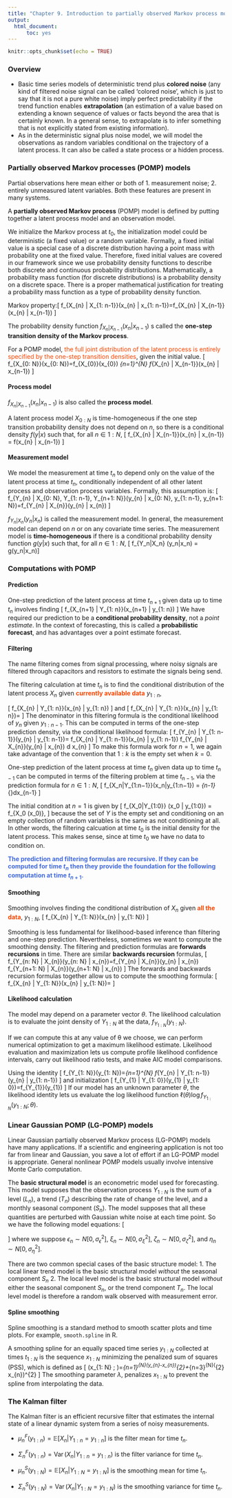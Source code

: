 ```yaml
---
title: "Chapter 9. Introduction to partially observed Markov process models"
output: 
  html_document:
      toc: yes
---
```


```r
knitr::opts_chunk$set(echo = TRUE)
```

### Overview

- Basic time series models of deterministic trend plus **colored noise** (any kind of filtered noise signal can be called 'colored noise', which is just to say that it is not a pure white noise) imply perfect predictability if the trend function enables **extrapolation** (an estimation of a value based on extending a known sequence of values or facts beyond the area that is certainly known. In a general sense, to extrapolate is to infer something that is not explicitly stated from existing information).
- As in the deterministic signal plus noise model, we will model the observations as random variables conditional on the trajectory of a latent process. It can also be called a state process or a hidden process.


### Partially observed Markov processes (POMP) models

Partial observations here mean either or both of 
1. measurement noise; 
2. entirely unmeasured latent variables. 
Both these features are present in many systems.

A **partially observed Markov process** (POMP) model is defined by putting together a latent process model and an observation model.

We initialize the Markov process at $t_0$, the initialization model could be deterministic (a fixed value) or a random variable. Formally, a fixed initial value is a special case of a discrete distribution having a point mass with probability one at the fixed value. Therefore, fixed initial values are covered in our framework since we use probability density functions to describe both discrete and continuous probability distributions. Mathematically, a probability mass function (for discrete distributions) is a probability density on a discrete space. There is a proper mathematical justification for treating a probability mass function as a type of probability density function.

Markov property:\[
f_{X_{n} | X_{1: n-1}}\left(x_{n} | x_{1: n-1}\right)=f_{X_{n} | X_{n-1}}\left(x_{n} | x_{n-1}\right)
\]

The probability density function $f_{X_{n} | X_{n-1}}\left(x_{n} | x_{n-1}\right)$ s called the **one-step transition density of the Markov process**.

For a POMP model, <font color='orangered'>the full joint distribution of the latent process is entirely specified by the one-step transition densities</font>, given the initial value. \[
f_{X_{0: N}}\left(x_{0: N}\right)=f_{X_{0}}\left(x_{0}\right) \prod_{n=1}^{N} f_{X_{n} | X_{n-1}}\left(x_{n} | x_{n-1}\right)
\]

#### Process model
$f_{X_{n} | X_{n-1}}\left(x_{n} | x_{n-1}\right)$ is also called the **process model**.

A latent process model $X_{0:N}$ is time-homogeneous if the one step transition probability density does not depend on $n$, so there is a conditional density $f(y|x)$ such that, for all $n\in 1:N$, \[
f_{X_{n} | X_{n-1}}\left(x_{n} | x_{n-1}\right) = f\left(x_{n} | x_{n-1}\right)
\]

#### Measurement model

We model the measurement at time $t_n$ to depend only on the value of the latent process at time $t_n$, conditionally independent of all other latent process and observation process variables. Formally, this assumption is: \[
f_{Y_{n} | X_{0: N}, Y_{1: n-1}, Y_{n+1: N}}\left(y_{n} | x_{0: N}, y_{1: n-1}, y_{n+1: N}\right)=f_{Y_{n} | X_{n}}\left(y_{n} | x_{n}\right)
\]

$f_{Y_{n} | X_{n}}\left(y_{n} | x_{n}\right)$ is called the measurement model. In general, the measurement model can depend on $n$ or on any covariate time series. The measurement model is **time-homogeneous** if there is a conditional probability density function $g(y|x)$ such that, for all $n\in 1:N$, \[
f_{Y_n|X_n} (y_n|x_n) = g(y_n|x_n)\]

### Computations with POMP

#### Prediction 

One-step prediction of the latent process at time $t_{n+1}$ given data up to time $t_n$ involves finding \[
f_{X_{n+1} | Y_{1: n}}\left(x_{n+1} | y_{1: n}\right)
\]
We have required our prediction to be a **conditional probability density**, not a *point estimate*. In the context of forecasting, this is called a **probabilistic forecast**, and has advantages over a point estimate forecast.

#### Filtering

The name filtering comes from signal processing, where noisy signals are filtered through capacitors and resistors to estimate the signals being send.

The filtering calculation at time $t_n$ is to find the conditional distribution of the latent process $X_n$ given <font color='orangered'>**currently available data**</font> $y_{1:n}$,

\[
f_{X_{n} | Y_{1: n}}\left(x_{n} | y_{1: n}\right)
\] and \[
f_{X_{n} | Y_{1: n}}\left(x_{n} | y_{1: n}\right)=\frac{f_{X_{n} | Y_{1: n-1}}\left(x_{n} | y_{1: n-1}\right) f_{Y_{n} | X_{n}}\left(y_{n} | x_{n}\right)}{f_{Y_{n} | Y_{1: n-1}}\left(y_{n} | y_{1: n-1}\right)}
\] The denominator in this filtering formula is the conditional likelihood of $y_n$ given $y_{1:n−1}$. This can be computed in terms of the one-step prediction density, via the conditional likelihood formula: \[
f_{Y_{n} | Y_{1: n-1}}\left(y_{n} | y_{1: n-1}\right)=  \int f_{X_{n} | Y_{1: n-1}}\left(x_{n} | y_{1: n-1}\right) f_{Y_{n} | X_{n}}\left(y_{n} | x_{n}\right) d x_{n}
\] To make this formula work for $n = 1$, we again take advantage of the convention that $1:k$ is the empty set when $k=0$.

One-step prediction of the latent process at time $t_n$ given data up to time $t_{n−1}$ can be computed in terms of the filtering problem at time $t_{n−1}$, via the prediction formula for $n\in 1:N$,
\[
f_{X_n|Y_{1:n−1}}(x_n|y_{1:n−1}) = \int \underbrace{f_{X_{n−1}|Y_{1:n−1}}(x_{n−1}| y_{1:n−1})}_{\text{filtering at time }n-1} \underbrace{f_{X_n|X_{n−1}}(x_n|x_{n−1})}_{\text{One-step transition density}}dx_{n-1}
\]

The initial condition at $n=1$ is given by \[
f_{X_0|Y_{1:0}} (x_0 | y_{1:0}) = f_{X_0 (x_0)},
\] because the set of $Y$ is the empty set and conditioning on an empty collection of random variables is the same as not conditioning at all. In other words, the filtering calcuation at time $t_0$ is the initial density for the latent process. This makes sense, since at time $t_0$ we have no data to condition on.

<font color='royalblue'> **The prediction and filtering formulas are recursive. If they can be computed for time $t_n$ then they provide the foundation for the following computation at time $t_{n+1}$.** </font>

#### Smoothing

Smoothing involves finding the conditional distribution of $X_n$ given <font color='orangered'>**all the data**</font>, $y_{1:N}$,
\[
f_{X_{n} | Y_{1: N}}\left(x_{n} | y_{1: N}\right)
\]

Smoothing is less fundamental for likelihood-based inference than filtering and one-step prediction. Nevertheless, sometimes we want to compute the smoothing density. The filtering and prediction formulas are **forwards recursions** in time. There are similar **backwards recursion** formulas, \[
f_{Y_{n: N} | X_{n}}\left(y_{n: N} | x_{n}\right)=f_{Y_{n} | X_{n}}\left(y_{n} | x_{n}\right) f_{Y_{n+1: N} | X_{n}}\left(y_{n+1: N} | x_{n}\right)
\]
The forwards and backwards recursion formulas together allow us to compute the smoothing formula: \[
f_{X_{n} | Y_{1: N}}\left(x_{n} | y_{1: N}\right)=\frac{f_{X_{n} | Y_{1: n-1}}\left(x_{n} | y_{1: n-1}\right) f_{Y_{n: N} | X_{n}}\left(y_{n: N} | x_{n}\right)}{f_{Y_{n: N} | Y_{1: n-1}}\left(y_{n: N} | y_{1: n-1}\right)}
\]

#### Likelihood calculation

The model may depend on a parameter vector $\theta$. The likelihood calculation is to evaluate the joint density of $Y_{1:N}$ at the data, $f_{Y_{1:N}} (y_{1:N})$.

If we can compute this at any value of θ we choose, we can perform numerical optimization to get a maximum likelihood estimate. Likelihood evaluation and maximization lets us compute profile likelihood confidence intervals, carry out likelihood ratio tests, and make AIC model comparisons.

Using the identity \[
f_{Y_{1: N}}\left(y_{1: N}\right)=\prod_{n=1}^{N} f_{Y_{n} | Y_{1: n-1}}\left(y_{n} | y_{1: n-1}\right)
\] and initialization \[
f_{Y_{1} | Y_{1: 0}}\left(y_{1} | y_{1: 0}\right)=f_{Y_{1}}\left(y_{1}\right)
\] If our model has an unknown parameter $\theta$, the likelihood identity lets us evaluate the log likelihood function $\ell(\theta)\log f_{Y_{1:N}}(y_{1:N};\theta)$.

### Linear Gaussian POMP (LG-POMP) models
Linear Gaussian partially observed Markov process (LG-POMP) models have many applications. If a scientific and engineering application is not too far from linear and Gaussian, you save a lot of effort if an LG-POMP model is appropriate. General nonlinear POMP models usually involve intensive Monte Carlo computation.

The **basic structural model** is an econometric model used for forecasting. This model supposes that the observation process $Y_{1:N}$ is the sum of a level ($L_n$), a trend ($T_n$) describing the rate of change of the level, and a monthly seasonal component ($S_n$). The model supposes that all these quantities are perturbed with Gaussian white noise at each time point. So we have the following model equations: \[
\begin{aligned}
&Y_{n}=L_{n}+S_{n}+\epsilon_{n}\\
&L_{n}=L_{n-1}+T_{n-1}+\xi_{n}\\
&T_{n}=T_{n-1}+\zeta_{n}\\
&S_{n}=-\sum_{k=1}^{11} S_{n-k}+\eta_{n}
\end{aligned}
\] where we suppose $\epsilon_n \sim N[0,\sigma_\epsilon^2]$, $\xi_n \sim N[0,\sigma_\xi^2]$, $\zeta_n ∼ N[0,\sigma_\zeta^2]$, and $\eta_n\sim N[0,\sigma_\eta^2]$.

There are two common special cases of the basic structure model: 
1. The local linear trend model is the basic structural model *without* the seasonal component ${S_n}$
2. The local level model is the basic structural model *without* either the seasonal component ${S_n}$, or the trend component ${T_n}$. The local level model is therefore a random walk observed with measurement error.

#### Spline smoothing
Spline smoothing is a standard method to smooth scatter plots and time plots. For example, `smooth.spline` in R.

A smoothing spline for an equally spaced time series $y_{1:N}$ collected at times $t_{1:N}$ is the sequence $x_{1:N}$ minimizing the penalized sum of squares (PSS), which is defined as \[
\operatorname{PSS}\left(x_{1: N} ; \lambda\right)=\sum_{n=1}^{N}\left(y_{n}-x_{n}\right)^{2}+\lambda \sum_{n=3}^{N}\left(\Delta^{2} x_{n}\right)^{2}
\] The smoothing parameter $\lambda$, penalizes $x_{1:N}$ to prevent the spline from interpolating the data.

### The Kalman filter

The Kalman filter is an efficient recursive filter that estimates the internal state of a linear dynamic system from a series of noisy measurements.

- $\mu_{n}^{F}\left(y_{1: n}\right)=\mathbb{E}\left[X_{n} | Y_{1: n}=y_{1: n}\right]$ is the filter mean for time $t_n$.

- $\Sigma_{n}^{F}\left(y_{1: n}\right)=\operatorname{Var}\left(X_{n} | Y_{1: n}=y_{1: n}\right)$ is the filter variance for time $t_n$.

- $\mu_{n}^{S}\left(y_{1: N}\right)=\mathbb{E}\left[X_{n} | Y_{1: N}=y_{1: N}\right]$ is the smoothing mean for time $t_n$.

- $\Sigma_{n}^{S}\left(y_{1: N}\right)=\operatorname{Var}\left(X_{n} | Y_{1: N}=y_{1: N}\right)$ is the smoothing variance for time $t_n$.

